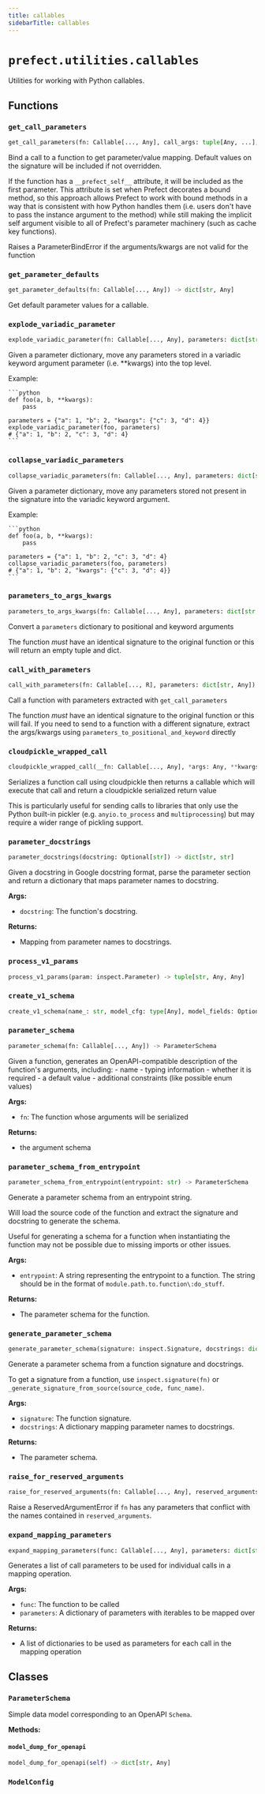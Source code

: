 ```yaml
---
title: callables
sidebarTitle: callables
---
```


# `prefect.utilities.callables`



Utilities for working with Python callables.


## Functions

### `get_call_parameters` <sup><a href="https://github.com/PrefectHQ/prefect/blob/main/src/prefect/utilities/callables.py#L43" target="_blank"><Icon icon="github" size="14" /></a></sup>

```python
get_call_parameters(fn: Callable[..., Any], call_args: tuple[Any, ...], call_kwargs: dict[str, Any], apply_defaults: bool = True) -> dict[str, Any]
```


Bind a call to a function to get parameter/value mapping. Default values on
the signature will be included if not overridden.

If the function has a `__prefect_self__` attribute, it will be included as
the first parameter. This attribute is set when Prefect decorates a bound
method, so this approach allows Prefect to work with bound methods in a way
that is consistent with how Python handles them (i.e. users don't have to
pass the instance argument to the method) while still making the implicit self
argument visible to all of Prefect's parameter machinery (such as cache key
functions).

Raises a ParameterBindError if the arguments/kwargs are not valid for the
function


### `get_parameter_defaults` <sup><a href="https://github.com/PrefectHQ/prefect/blob/main/src/prefect/utilities/callables.py#L83" target="_blank"><Icon icon="github" size="14" /></a></sup>

```python
get_parameter_defaults(fn: Callable[..., Any]) -> dict[str, Any]
```


Get default parameter values for a callable.


### `explode_variadic_parameter` <sup><a href="https://github.com/PrefectHQ/prefect/blob/main/src/prefect/utilities/callables.py#L100" target="_blank"><Icon icon="github" size="14" /></a></sup>

```python
explode_variadic_parameter(fn: Callable[..., Any], parameters: dict[str, Any]) -> dict[str, Any]
```


Given a parameter dictionary, move any parameters stored in a variadic keyword
argument parameter (i.e. **kwargs) into the top level.

Example:

    ```python
    def foo(a, b, **kwargs):
        pass

    parameters = {"a": 1, "b": 2, "kwargs": {"c": 3, "d": 4}}
    explode_variadic_parameter(foo, parameters)
    # {"a": 1, "b": 2, "c": 3, "d": 4}
    ```


### `collapse_variadic_parameters` <sup><a href="https://github.com/PrefectHQ/prefect/blob/main/src/prefect/utilities/callables.py#L134" target="_blank"><Icon icon="github" size="14" /></a></sup>

```python
collapse_variadic_parameters(fn: Callable[..., Any], parameters: dict[str, Any]) -> dict[str, Any]
```


Given a parameter dictionary, move any parameters stored not present in the
signature into the variadic keyword argument.

Example:

    ```python
    def foo(a, b, **kwargs):
        pass

    parameters = {"a": 1, "b": 2, "c": 3, "d": 4}
    collapse_variadic_parameters(foo, parameters)
    # {"a": 1, "b": 2, "kwargs": {"c": 3, "d": 4}}
    ```


### `parameters_to_args_kwargs` <sup><a href="https://github.com/PrefectHQ/prefect/blob/main/src/prefect/utilities/callables.py#L178" target="_blank"><Icon icon="github" size="14" /></a></sup>

```python
parameters_to_args_kwargs(fn: Callable[..., Any], parameters: dict[str, Any]) -> tuple[tuple[Any, ...], dict[str, Any]]
```


Convert a `parameters` dictionary to positional and keyword arguments

The function _must_ have an identical signature to the original function or this
will return an empty tuple and dict.


### `call_with_parameters` <sup><a href="https://github.com/PrefectHQ/prefect/blob/main/src/prefect/utilities/callables.py#L201" target="_blank"><Icon icon="github" size="14" /></a></sup>

```python
call_with_parameters(fn: Callable[..., R], parameters: dict[str, Any]) -> R
```


Call a function with parameters extracted with `get_call_parameters`

The function _must_ have an identical signature to the original function or this
will fail. If you need to send to a function with a different signature, extract
the args/kwargs using `parameters_to_positional_and_keyword` directly


### `cloudpickle_wrapped_call` <sup><a href="https://github.com/PrefectHQ/prefect/blob/main/src/prefect/utilities/callables.py#L213" target="_blank"><Icon icon="github" size="14" /></a></sup>

```python
cloudpickle_wrapped_call(__fn: Callable[..., Any], *args: Any, **kwargs: Any) -> Callable[[], bytes]
```


Serializes a function call using cloudpickle then returns a callable which will
execute that call and return a cloudpickle serialized return value

This is particularly useful for sending calls to libraries that only use the Python
built-in pickler (e.g. `anyio.to_process` and `multiprocessing`) but may require
a wider range of pickling support.


### `parameter_docstrings` <sup><a href="https://github.com/PrefectHQ/prefect/blob/main/src/prefect/utilities/callables.py#L254" target="_blank"><Icon icon="github" size="14" /></a></sup>

```python
parameter_docstrings(docstring: Optional[str]) -> dict[str, str]
```


Given a docstring in Google docstring format, parse the parameter section
and return a dictionary that maps parameter names to docstring.

**Args:**
- `docstring`: The function's docstring.

**Returns:**
- Mapping from parameter names to docstrings.


### `process_v1_params` <sup><a href="https://github.com/PrefectHQ/prefect/blob/main/src/prefect/utilities/callables.py#L282" target="_blank"><Icon icon="github" size="14" /></a></sup>

```python
process_v1_params(param: inspect.Parameter) -> tuple[str, Any, Any]
```

### `create_v1_schema` <sup><a href="https://github.com/PrefectHQ/prefect/blob/main/src/prefect/utilities/callables.py#L313" target="_blank"><Icon icon="github" size="14" /></a></sup>

```python
create_v1_schema(name_: str, model_cfg: type[Any], model_fields: Optional[dict[str, Any]] = None) -> dict[str, Any]
```

### `parameter_schema` <sup><a href="https://github.com/PrefectHQ/prefect/blob/main/src/prefect/utilities/callables.py#L331" target="_blank"><Icon icon="github" size="14" /></a></sup>

```python
parameter_schema(fn: Callable[..., Any]) -> ParameterSchema
```


Given a function, generates an OpenAPI-compatible description
of the function's arguments, including:
    - name
    - typing information
    - whether it is required
    - a default value
    - additional constraints (like possible enum values)

**Args:**
- `fn`: The function whose arguments will be serialized

**Returns:**
- the argument schema


### `parameter_schema_from_entrypoint` <sup><a href="https://github.com/PrefectHQ/prefect/blob/main/src/prefect/utilities/callables.py#L357" target="_blank"><Icon icon="github" size="14" /></a></sup>

```python
parameter_schema_from_entrypoint(entrypoint: str) -> ParameterSchema
```


Generate a parameter schema from an entrypoint string.

Will load the source code of the function and extract the signature and docstring
to generate the schema.

Useful for generating a schema for a function when instantiating the function may
not be possible due to missing imports or other issues.

**Args:**
- `entrypoint`: A string representing the entrypoint to a function. The string
should be in the format of `module.path.to.function\:do_stuff`.

**Returns:**
- The parameter schema for the function.


### `generate_parameter_schema` <sup><a href="https://github.com/PrefectHQ/prefect/blob/main/src/prefect/utilities/callables.py#L391" target="_blank"><Icon icon="github" size="14" /></a></sup>

```python
generate_parameter_schema(signature: inspect.Signature, docstrings: dict[str, str]) -> ParameterSchema
```


Generate a parameter schema from a function signature and docstrings.

To get a signature from a function, use `inspect.signature(fn)` or
`_generate_signature_from_source(source_code, func_name)`.

**Args:**
- `signature`: The function signature.
- `docstrings`: A dictionary mapping parameter names to docstrings.

**Returns:**
- The parameter schema.


### `raise_for_reserved_arguments` <sup><a href="https://github.com/PrefectHQ/prefect/blob/main/src/prefect/utilities/callables.py#L447" target="_blank"><Icon icon="github" size="14" /></a></sup>

```python
raise_for_reserved_arguments(fn: Callable[..., Any], reserved_arguments: Iterable[str]) -> None
```


Raise a ReservedArgumentError if `fn` has any parameters that conflict
with the names contained in `reserved_arguments`.


### `expand_mapping_parameters` <sup><a href="https://github.com/PrefectHQ/prefect/blob/main/src/prefect/utilities/callables.py#L661" target="_blank"><Icon icon="github" size="14" /></a></sup>

```python
expand_mapping_parameters(func: Callable[..., Any], parameters: dict[str, Any]) -> list[dict[str, Any]]
```


Generates a list of call parameters to be used for individual calls in a mapping
operation.

**Args:**
- `func`: The function to be called
- `parameters`: A dictionary of parameters with iterables to be mapped over

**Returns:**
- A list of dictionaries to be used as parameters for each
call in the mapping operation


## Classes

### `ParameterSchema` <sup><a href="https://github.com/PrefectHQ/prefect/blob/main/src/prefect/utilities/callables.py#L238" target="_blank"><Icon icon="github" size="14" /></a></sup>


Simple data model corresponding to an OpenAPI `Schema`.


**Methods:**

#### `model_dump_for_openapi` <sup><a href="https://github.com/PrefectHQ/prefect/blob/main/src/prefect/utilities/callables.py#L247" target="_blank"><Icon icon="github" size="14" /></a></sup>

```python
model_dump_for_openapi(self) -> dict[str, Any]
```

### `ModelConfig` <sup><a href="https://github.com/PrefectHQ/prefect/blob/main/src/prefect/utilities/callables.py#L419" target="_blank"><Icon icon="github" size="14" /></a></sup>
